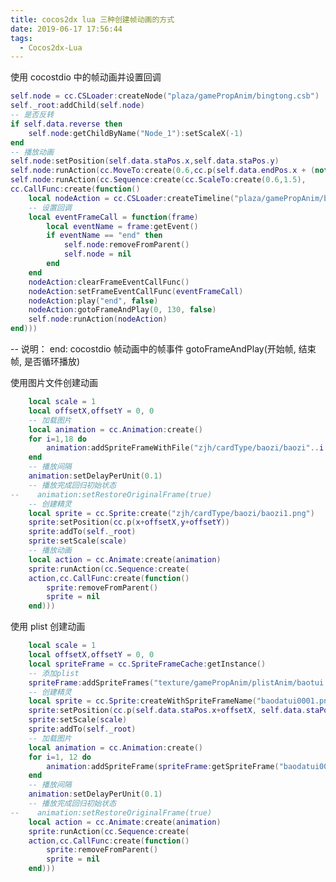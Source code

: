 ```yaml
---
title: cocos2dx lua 三种创建帧动画的方式
date: 2019-06-17 17:56:44
tags:
  - Cocos2dx-Lua
---
```


使用 cocostdio 中的帧动画并设置回调

```lua
self.node = cc.CSLoader:createNode("plaza/gamePropAnim/bingtong.csb")
self._root:addChild(self.node)
-- 是否反转
if self.data.reverse then
    self.node:getChildByName("Node_1"):setScaleX(-1)
end
-- 播放动画
self.node:setPosition(self.data.staPos.x,self.data.staPos.y)
self.node:runAction(cc.MoveTo:create(0.6,cc.p(self.data.endPos.x + (not self.data.reverse and -110 or 110), self.data.endPos.y + 240)))
self.node:runAction(cc.Sequence:create(cc.ScaleTo:create(0.6,1.5),
cc.CallFunc:create(function()
    local nodeAction = cc.CSLoader:createTimeline("plaza/gamePropAnim/bingtong.csb")
    -- 设置回调
    local eventFrameCall = function(frame)
        local eventName = frame:getEvent()
        if eventName == "end" then
            self.node:removeFromParent()
            self.node = nil
        end
    end
    nodeAction:clearFrameEventCallFunc()
    nodeAction:setFrameEventCallFunc(eventFrameCall)
    nodeAction:play("end", false)
    nodeAction:gotoFrameAndPlay(0, 130, false)
    self.node:runAction(nodeAction)
end)))
```

-- 说明：
end: cocostdio 帧动画中的帧事件
gotoFrameAndPlay(开始帧, 结束帧, 是否循环播放)

使用图片文件创建动画

```lua
    local scale = 1
    local offsetX,offsetY = 0, 0
    -- 加载图片
    local animation = cc.Animation:create()
    for i=1,18 do
        animation:addSpriteFrameWithFile("zjh/cardType/baozi/baozi"..i..".png")
    end
    -- 播放间隔
    animation:setDelayPerUnit(0.1)
    -- 播放完成回归初始状态
--    animation:setRestoreOriginalFrame(true)
    -- 创建精灵
    local sprite = cc.Sprite:create("zjh/cardType/baozi/baozi1.png")
    sprite:setPosition(cc.p(x+offsetX,y+offsetY))
    sprite:addTo(self._root)
    sprite:setScale(scale)
    -- 播放动画
    local action = cc.Animate:create(animation)
    sprite:runAction(cc.Sequence:create(
    action,cc.CallFunc:create(function()
        sprite:removeFromParent()
        sprite = nil
    end)))
```

使用 plist 创建动画

```lua
    local scale = 1
    local offsetX,offsetY = 0, 0
    local spriteFrame = cc.SpriteFrameCache:getInstance()
    -- 添加plist
    spriteFrame:addSpriteFrames("texture/gamePropAnim/plistAnim/baotui.plist")
    -- 创建精灵
    local sprite = cc.Sprite:createWithSpriteFrameName("baodatui0001.png")
    sprite:setPosition(cc.p(self.data.staPos.x+offsetX, self.data.staPos.y+offsetY))
    sprite:setScale(scale)
    sprite:addTo(self._root)
    -- 加载图片
    local animation = cc.Animation:create()
    for i=1, 12 do
        animation:addSpriteFrame(spriteFrame:getSpriteFrame("baodatui00"..(i<10 and "0" or "")..i..".png"))
    end
    -- 播放间隔
    animation:setDelayPerUnit(0.1)
    -- 播放完成回归初始状态
--    animation:setRestoreOriginalFrame(true)
    local action = cc.Animate:create(animation)
    sprite:runAction(cc.Sequence:create(
    action,cc.CallFunc:create(function()
        sprite:removeFromParent()
        sprite = nil
    end)))
```
